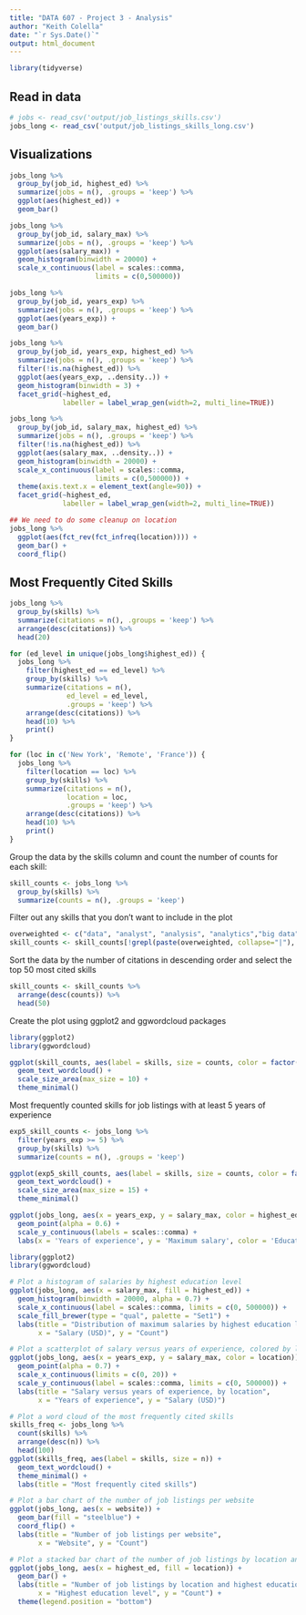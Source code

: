 ```yaml
---
title: "DATA 607 - Project 3 - Analysis"
author: "Keith Colella"
date: "`r Sys.Date()`"
output: html_document
---
```


```r
library(tidyverse)
```

## Read in data

```r
# jobs <- read_csv('output/job_listings_skills.csv')
jobs_long <- read_csv('output/job_listings_skills_long.csv')
```

## Visualizations

```r
jobs_long %>%
  group_by(job_id, highest_ed) %>%
  summarize(jobs = n(), .groups = 'keep') %>%
  ggplot(aes(highest_ed)) +
  geom_bar()

jobs_long %>%
  group_by(job_id, salary_max) %>%
  summarize(jobs = n(), .groups = 'keep') %>%
  ggplot(aes(salary_max)) +
  geom_histogram(binwidth = 20000) +
  scale_x_continuous(label = scales::comma,
                     limits = c(0,500000))

jobs_long %>%
  group_by(job_id, years_exp) %>%
  summarize(jobs = n(), .groups = 'keep') %>%
  ggplot(aes(years_exp)) +
  geom_bar()

jobs_long %>%
  group_by(job_id, years_exp, highest_ed) %>%
  summarize(jobs = n(), .groups = 'keep') %>%
  filter(!is.na(highest_ed)) %>%
  ggplot(aes(years_exp, ..density..)) +
  geom_histogram(binwidth = 3) +
  facet_grid(~highest_ed,
             labeller = label_wrap_gen(width=2, multi_line=TRUE))

jobs_long %>%
  group_by(job_id, salary_max, highest_ed) %>%
  summarize(jobs = n(), .groups = 'keep') %>%
  filter(!is.na(highest_ed)) %>%
  ggplot(aes(salary_max, ..density..)) +
  geom_histogram(binwidth = 20000) +
  scale_x_continuous(label = scales::comma,
                     limits = c(0,500000)) +
  theme(axis.text.x = element_text(angle=90)) +
  facet_grid(~highest_ed,
             labeller = label_wrap_gen(width=2, multi_line=TRUE))

## We need to do some cleanup on location
jobs_long %>%
  ggplot(aes(fct_rev(fct_infreq(location)))) +
  geom_bar() +
  coord_flip()
```

## Most Frequently Cited Skills

```r
jobs_long %>%
  group_by(skills) %>%
  summarize(citations = n(), .groups = 'keep') %>%
  arrange(desc(citations)) %>%
  head(20)

for (ed_level in unique(jobs_long$highest_ed)) {
  jobs_long %>%
    filter(highest_ed == ed_level) %>%
    group_by(skills) %>%
    summarize(citations = n(),
              ed_level = ed_level,
              .groups = 'keep') %>%
    arrange(desc(citations)) %>%
    head(10) %>%
    print()
}

for (loc in c('New York', 'Remote', 'France')) {
  jobs_long %>%
    filter(location == loc) %>%
    group_by(skills) %>%
    summarize(citations = n(),
              location = loc,
              .groups = 'keep') %>%
    arrange(desc(citations)) %>%
    head(10) %>%
    print()
}
```


Group the data by the skills column and count the number of counts for each skill:

```r
skill_counts <- jobs_long %>%
  group_by(skills) %>%
  summarize(counts = n(), .groups = 'keep')

```


Filter out any skills that you don't want to include in the plot

```r
overweighted <- c("data", "analyst", "analysis", "analytics","big data","business analytics", "data")
skill_counts <- skill_counts[!grepl(paste(overweighted, collapse="|"), skill_counts$skills), ]

```


Sort the data by the number of citations in descending order and select the top 50 most cited skills

```r
skill_counts <- skill_counts %>%
  arrange(desc(counts)) %>%
  head(50)

```



Create the plot using ggplot2 and ggwordcloud packages

```r
library(ggplot2)
library(ggwordcloud)

ggplot(skill_counts, aes(label = skills, size = counts, color = factor(sample.int(8, nrow(skill_counts), replace = TRUE)))) +
  geom_text_wordcloud() +
  scale_size_area(max_size = 10) +
  theme_minimal()

```

Most frequently counted skills for job listings with at least 5 years of experience

```r
exp5_skill_counts <- jobs_long %>%
  filter(years_exp >= 5) %>%
  group_by(skills) %>%
  summarize(counts = n(), .groups = 'keep')

ggplot(exp5_skill_counts, aes(label = skills, size = counts, color = factor(sample.int(8, nrow(exp5_skill_counts), replace = TRUE)))) +
  geom_text_wordcloud() +
  scale_size_area(max_size = 15) +
  theme_minimal()

```


```r
ggplot(jobs_long, aes(x = years_exp, y = salary_max, color = highest_ed)) +
  geom_point(alpha = 0.6) +
  scale_y_continuous(labels = scales::comma) +
  labs(x = 'Years of experience', y = 'Maximum salary', color = 'Education level')

```



```r
library(ggplot2)
library(ggwordcloud)

# Plot a histogram of salaries by highest education level
ggplot(jobs_long, aes(x = salary_max, fill = highest_ed)) +
  geom_histogram(binwidth = 20000, alpha = 0.7) +
  scale_x_continuous(label = scales::comma, limits = c(0, 500000)) +
  scale_fill_brewer(type = "qual", palette = "Set1") +
  labs(title = "Distribution of maximum salaries by highest education level",
       x = "Salary (USD)", y = "Count")

# Plot a scatterplot of salary versus years of experience, colored by location
ggplot(jobs_long, aes(x = years_exp, y = salary_max, color = location)) +
  geom_point(alpha = 0.7) +
  scale_x_continuous(limits = c(0, 20)) +
  scale_y_continuous(label = scales::comma, limits = c(0, 500000)) +
  labs(title = "Salary versus years of experience, by location",
       x = "Years of experience", y = "Salary (USD)")

# Plot a word cloud of the most frequently cited skills
skills_freq <- jobs_long %>%
  count(skills) %>%
  arrange(desc(n)) %>%
  head(100)
ggplot(skills_freq, aes(label = skills, size = n)) +
  geom_text_wordcloud() +
  theme_minimal() +
  labs(title = "Most frequently cited skills")

# Plot a bar chart of the number of job listings per website
ggplot(jobs_long, aes(x = website)) +
  geom_bar(fill = "steelblue") +
  coord_flip() +
  labs(title = "Number of job listings per website",
       x = "Website", y = "Count")

# Plot a stacked bar chart of the number of job listings by location and highest education level
ggplot(jobs_long, aes(x = highest_ed, fill = location)) +
  geom_bar() +
  labs(title = "Number of job listings by location and highest education level",
       x = "Highest education level", y = "Count") +
  theme(legend.position = "bottom")

```



